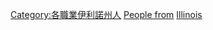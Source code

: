 {{DEFAULTSORT:Sportspeople}}
{{Commons cat|Sportspeople from Illinois}}
{{Portal|體育運動|人物}}
[[Category:各職業伊利諾州人|Category:各職業伊利諾州人]]
[[Category:伊利諾伊州體育|People from]]
[[Category:美国各州运动员|Illinois]]